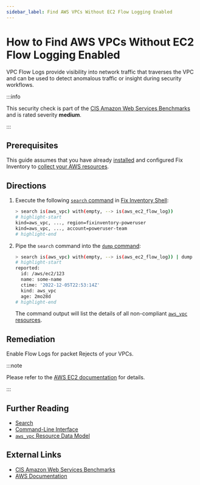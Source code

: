 ```yaml
---
sidebar_label: Find AWS VPCs Without EC2 Flow Logging Enabled
---
```


# How to Find AWS VPCs Without EC2 Flow Logging Enabled

VPC Flow Logs provide visibility into network traffic that traverses the VPC and can be used to detect anomalous traffic or insight during security workflows.

:::info

This security check is part of the [CIS Amazon Web Services Benchmarks](https://cisecurity.org/benchmark/amazon_web_services) and is rated severity **medium**.

:::

## Prerequisites

This guide assumes that you have already [installed](../../../getting-started/install/index.mdx) and configured Fix Inventory to [collect your AWS resources](../../../how-to-guides/data-sources/collect-aws-resource-data.mdx).

## Directions

1. Execute the following [`search` command](../../../reference/cli/search.mdx) in [Fix Inventory Shell](../../../reference/components/shell.mdx):

   ```bash
   > search is(aws_vpc) with(empty, --> is(aws_ec2_flow_log))
   # highlight-start
   ​kind=aws_vpc, ..., region=fixinventory-poweruser
   ​kind=aws_vpc, ..., account=poweruser-team
   # highlight-end
   ```

2. Pipe the `search` command into the [`dump` command](../../../reference/cli/dump.mdx):

   ```bash
   > search is(aws_vpc) with(empty, --> is(aws_ec2_flow_log)) | dump
   # highlight-start
   ​reported:
   ​  id: /aws/ec2/123
   ​  name: some-name
   ​  ctime: '2022-12-05T22:53:14Z'
   ​  kind: aws_vpc
   ​  age: 2mo28d
   # highlight-end
   ```

   The command output will list the details of all non-compliant [`aws_vpc` resources](../../../reference/unified-data-model/aws/ec2/aws_vpc.mdx).

## Remediation

Enable Flow Logs for packet Rejects of your VPCs.

:::note

Please refer to the [AWS EC2 documentation](http://docs.aws.amazon.com/AmazonVPC/latest/UserGuide/flow-logs.html) for details.

:::

## Further Reading

- [Search](../../../reference/search/index.mdx)
- [Command-Line Interface](../../../reference/cli/index.mdx)
- [`aws_vpc` Resource Data Model](../../../reference/unified-data-model/aws/ec2/aws_vpc.mdx)

## External Links

- [CIS Amazon Web Services Benchmarks](https://cisecurity.org/benchmark/amazon_web_services)
- [AWS Documentation](http://docs.aws.amazon.com/AmazonVPC/latest/UserGuide/flow-logs.html)
